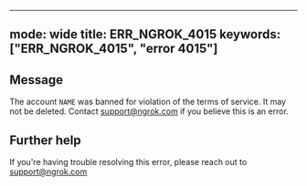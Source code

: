 
---
mode: wide
title: ERR_NGROK_4015
keywords: ["ERR_NGROK_4015", "error 4015"]
---

## Message
The account `NAME` was banned for violation of the terms of service. It may not be deleted. Contact support@ngrok.com if you believe this is an error.




## Further help
If you're having trouble resolving this error, please reach out to [support@ngrok.com](mailto:support@ngrok.com?subject=Help%20with%20ERR_NGROK_4015)

